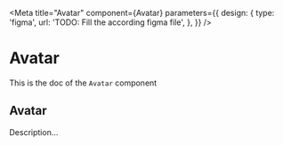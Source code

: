 <!--- Avatar.stories.mdx --->


<Meta
  title="Avatar"
  component={Avatar}
  parameters={{
    design: {
      type: 'figma',
      url: 'TODO: Fill the according figma file',
    },
  }}
/>

# Avatar

This is the doc of the `Avatar` component

## Avatar

Description...

<Canvas>
  <Story name="base">
    <Avatar src="https://avatars.githubusercontent.com/u/3874873?v=4" alt="marvin frachet" />
  </Story>
</Canvas>
